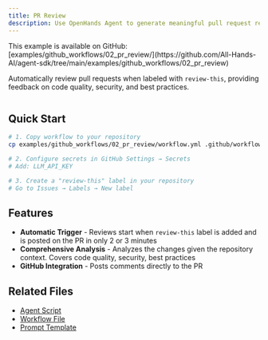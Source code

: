 ```yaml
---
title: PR Review
description: Use OpenHands Agent to generate meaningful pull request review
---
```


<Note>
This example is available on GitHub: [examples/github_workflows/02_pr_review/](https://github.com/All-Hands-AI/agent-sdk/tree/main/examples/github_workflows/02_pr_review)
</Note>

Automatically review pull requests when labeled with `review-this`, providing feedback on code quality, security, and best practices.

```yaml icon="yaml" expandable agent-sdk/examples/03_github_workflows/01_basic_action/workflow.yml

```

## Quick Start

```bash
# 1. Copy workflow to your repository
cp examples/github_workflows/02_pr_review/workflow.yml .github/workflows/pr-review.yml

# 2. Configure secrets in GitHub Settings → Secrets
# Add: LLM_API_KEY

# 3. Create a "review-this" label in your repository
# Go to Issues → Labels → New label
```

## Features

- **Automatic Trigger** - Reviews start when `review-this` label is added and is posted on the PR in only 2 or 3 minutes
- **Comprehensive Analysis** - Analyzes the changes given the repository context. Covers code quality, security, best practices
- **GitHub Integration** - Posts comments directly to the PR

## Related Files

- [Agent Script](https://github.com/All-Hands-AI/agent-sdk/blob/main/examples/github_workflows/02_pr_review/agent_script.py)
- [Workflow File](https://github.com/All-Hands-AI/agent-sdk/blob/main/examples/github_workflows/02_pr_review/workflow.yml)
- [Prompt Template](https://github.com/All-Hands-AI/agent-sdk/blob/main/examples/github_workflows/02_pr_review/prompt.py)

